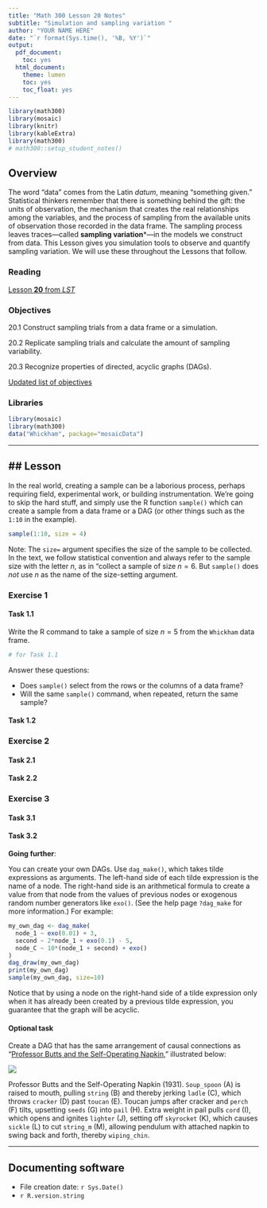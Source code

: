 ```yaml
---
title: "Math 300 Lesson 20 Notes"
subtitle: "Simulation and sampling variation "
author: "YOUR NAME HERE"
date: "`r format(Sys.time(), '%B, %Y')`"
output:
  pdf_document:
    toc: yes
  html_document:
    theme: lumen
    toc: yes
    toc_float: yes
---
```



```r
library(math300)
library(mosaic)
library(knitr)
library(kableExtra)
library(math300)
# math300::setup_student_notes()
```

## Overview

The word "data" comes from the Latin *datum*, meaning "something given." Statistical thinkers remember that there is something behind the gift: the units of observation, the mechanism that creates the real relationships among the variables, and the process of sampling from the available units of observation those recorded in the data frame. The sampling process leaves traces---called **sampling variation***---in the models we construct from data. This Lesson gives you simulation tools to observe and quantify sampling variation. We will use these throughout the Lessons that follow.


### Reading 

[Lesson **20** from *LST*](https://dtkaplan.github.io/Math-300R/Textbook/Reading-notes-lesson-20.html)



### Objectives


20.1 Construct sampling trials from a data frame or a simulation. 

20.2 Replicate sampling trials and calculate the amount of sampling variability.

20.3 Recognize properties of directed, acyclic graphs (DAGs).


[Updated list of objectives](../Objectives/Obj-lesson-20.html)

### Libraries 

```r
library(mosaic)
library(math300)
data("Whickham", package="mosaicData")
```

--------


## Lesson 
--------

In the real world, creating a sample can be a laborious process, perhaps requiring field, experimental work, or building instrumentation. We're going to skip the hard stuff, and simply use the R function `sample()` which can create a sample from a data frame or a DAG (or other things such as the `1:10` in the example).

```r
sample(1:10, size = 4)
```

Note: The `size=` argument specifies the size of the sample to be collected. In the text, we follow statistical convention and always refer to the sample size with the letter $n$, as in "collect a sample of size $n=6$. But `sample()` does *not* use $n$ as the name of the size-setting argument.

### Exercise 1

#### Task 1.1

Write the R command to take a sample of size $n = 5$ from the `Whickham` data frame.

```r
# for Task 1.1
```

Answer these questions:

- Does `sample()` select from the rows or the columns of a data frame?
- Will the same `sample()` command, when repeated, return the same sample?


#### Task 1.2

### Exercise 2

#### Task 2.1

#### Task 2.2

### Exercise 3

#### Task 3.1

#### Task 3.2

**Going further**: 

You can create your own DAGs. Use `dag_make()`, which takes tilde expressions as arguments. The left-hand side of each tilde expression is the name of a node. The right-hand side is an arithmetical formula to create a value from that node from the values of previous nodes or exogenous random number generators like `exo()`. (See the help page `?dag_make` for more information.) For example:

```r
my_own_dag <- dag_make(
  node_1 ~ exo(0.01) + 3,
  second ~ 2*node_1 + exo(0.1) - 5,
  node_C ~ 10*(node_1 + second) + exo() 
)
dag_draw(my_own_dag)
print(my_own_dag)
sample(my_own_dag, size=10)
```

Notice that by using a node on the right-hand side of a tilde expression only when it has already been created by a previous tilde expression, you guarantee that the graph will be acyclic.

#### Optional task

Create a DAG that has the same arrangement of causal connections as "[Professor Butts and the Self-Operating Napkin](https://en.wikipedia.org/wiki/Rube_Goldberg_machine)," illustrated below:

![](Professor-Butts.png)

Professor Butts and the Self-Operating Napkin (1931). `Soup_spoon` (A) is raised to mouth, pulling `string` (B) and thereby jerking `ladle` (C), which throws `cracker` (D) past `toucan` (E). Toucan jumps after cracker and `perch` (F) tilts, upsetting `seeds` (G) into `pail` (H). Extra weight in pail pulls `cord` (I), which opens and ignites `lighter` (J), setting off `skyrocket` (K), which causes `sickle` (L) to cut `string_m` (M), allowing pendulum with attached napkin to swing back and forth, thereby `wiping_chin`.


***

## Documenting software 

  * File creation date: `r Sys.Date()`
  * `r R.version.string`


